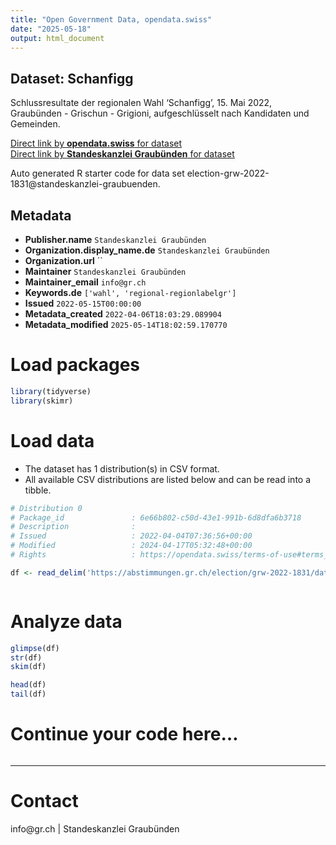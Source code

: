 ```yaml
---
title: "Open Government Data, opendata.swiss"
date: "2025-05-18"
output: html_document
---
```


## Dataset: Schanfigg

Schlussresultate der regionalen Wahl 'Schanfigg', 15. Mai 2022, Graubünden - Grischun - Grigioni, aufgeschlüsselt nach Kandidaten und Gemeinden.

[Direct link by **opendata.swiss** for dataset](https://opendata.swiss/de/dataset/schanfigg)<br>
[Direct link by **Standeskanzlei Graubünden** for dataset](https://abstimmungen.gr.ch/election/grw-2022-1831/data)

Auto generated R starter code for data set election-grw-2022-1831@standeskanzlei-graubuenden.

## Metadata

- **Publisher.name** `Standeskanzlei Graubünden`
- **Organization.display_name.de** `Standeskanzlei Graubünden`
- **Organization.url** ``
- **Maintainer** `Standeskanzlei Graubünden`
- **Maintainer_email** `info@gr.ch`
- **Keywords.de** `['wahl', 'regional-regionlabelgr']`
- **Issued** `2022-05-15T00:00:00`
- **Metadata_created** `2022-04-06T18:03:29.089904`
- **Metadata_modified** `2025-05-14T18:02:59.170770`


# Load packages

```r

library(tidyverse)
library(skimr)

```

# Load data

-   The dataset has 1 distribution(s) in CSV format.
-   All available CSV distributions are listed below and can be read into a tibble.

```r

# Distribution 0
# Package_id               : 6e66b802-c50d-43e1-991b-6d8dfa6b3718
# Description              : 
# Issued                   : 2022-04-04T07:36:56+00:00
# Modified                 : 2024-04-17T05:32:48+00:00
# Rights                   : https://opendata.swiss/terms-of-use#terms_by

df <- read_delim('https://abstimmungen.gr.ch/election/grw-2022-1831/data-csv')



```

# Analyze data

```r

glimpse(df)
str(df)
skim(df)

head(df)
tail(df)

```

# Continue your code here...

```r

```

------------------------------------------------------------------------

# Contact

info@gr.ch | Standeskanzlei Graubünden
